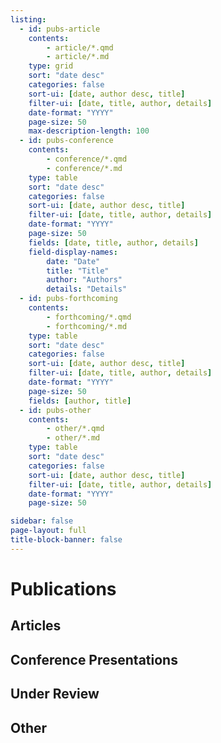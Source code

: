 ```yaml
---
listing:
  - id: pubs-article
    contents: 
        - article/*.qmd
        - article/*.md
    type: grid
    sort: "date desc"
    categories: false
    sort-ui: [date, author desc, title]
    filter-ui: [date, title, author, details]
    date-format: "YYYY"
    page-size: 50
    max-description-length: 100
  - id: pubs-conference
    contents: 
        - conference/*.qmd
        - conference/*.md
    type: table
    sort: "date desc"
    categories: false
    sort-ui: [date, author desc, title]
    filter-ui: [date, title, author, details]
    date-format: "YYYY"
    page-size: 50
    fields: [date, title, author, details]
    field-display-names: 
        date: "Date"
        title: "Title"
        author: "Authors"
        details: "Details"
  - id: pubs-forthcoming
    contents: 
        - forthcoming/*.qmd
        - forthcoming/*.md
    type: table
    sort: "date desc"
    categories: false
    sort-ui: [date, author desc, title]
    filter-ui: [date, title, author, details]
    date-format: "YYYY"
    page-size: 50
    fields: [author, title]
  - id: pubs-other
    contents: 
        - other/*.qmd
        - other/*.md
    type: table
    sort: "date desc"
    categories: false
    sort-ui: [date, author desc, title]
    filter-ui: [date, title, author, details]
    date-format: "YYYY"
    page-size: 50

sidebar: false
page-layout: full
title-block-banner: false
---
```


# Publications

:::: {.panel-tabset}
## Articles

:::{#pubs-article}
:::

## Conference Presentations

:::{#pubs-conference}
:::

## Under Review

:::{#pubs-forthcoming}
:::

## Other

:::{#pubs-other}
:::

::::

